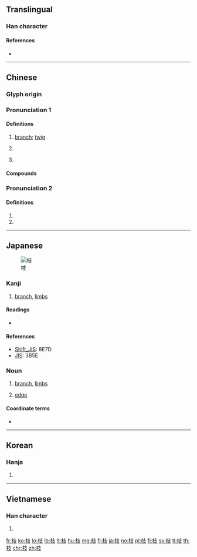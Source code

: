 {{character info/new}}
{{also|支}}
==Translingual==

===Han character===
{{Han char|rn=75|rad=木|as=04|sn=8|four=44947|canj=DJE|ids=⿰木支}}

====References====
* {{Han ref|kx=0516.120|dkj=14557|dj=0904.060|hdz=21165.070|uh=679D|ud=26525|bh=AA4B|bd=43595}}

----

==Chinese==
{{zh-forms}}

===Glyph origin===
{{Han etym}}

===Pronunciation 1===
{{zh-pron
|m=zhī
|c=zi1
|h=pfs=kî
|mn=ki/chi
|mn_note=ki - vernacular; chi - literary
|mc=y
|oc=y
|ma=
|cat=n,cls,pn
}}

====Definitions====
{{zh-hanzi}}

# [[branch]]; [[twig]]
#: {{zh-x|柳 枝 低垂 在 水面 上。|The '''branches''' of the willows drooped over the water.}}
#: {{zh-x|他 把 不 結果 的 枝 都 修剪 掉。|He pruned every '''branch''' that did not bear fruit.}}
# {{zh-classifier|long cylindrical objects (stick, pen, rod, flower with stem, etc)}}
#: {{zh-x|一 枝 鉛筆|a pencil}}
#: {{zh-x|一 枝 槍|a gun}}
# {{surname|lang=zh}}

====Compounds====
{{zh-der|荔枝|樹枝|佔高枝兒|不蔓不枝|孫枝|一枝春|傲霜枝|一枝花|修枝|一枝棲|反掌折枝|側枝|彊幹弱枝|別生枝節|巴高枝兒|強本弱枝|宗枝|一枝獨秀|同氣連枝|壓枝|南枝北枝|剪枝|強幹弱枝|枝官|攀枝運動|枝解|枝詞蔓語|添枝加葉|枝頭|故生枝節|橄欖枝|本枝|本枝百世|接枝|枝條|枝繁葉茂|枝幹|枝辭|枯枝再春|打金枝|枝椏|玉枝卜壽|柔枝嫩葉|枝葉|整枝|櫱枝|根朽枝枯|玉葉金枝|桂林一枝|正枝正葉|枝枝節節|桂枝|有枝節|枝葉扶疏|瓊枝玉樹|橫生枝節|枝針|比目連枝|枝蔓|登枝捐本|瘋枝|有枝有葉|番荔枝|比翼連枝|旁生枝節|攀高枝|插枝|爬高枝兒|拖枝馬遠|枝棲|登高枝|槍枝|添枝接葉|璚枝|瓊枝玉葉|橫枝兒|枝節|百枝蓮|柳枝|柘枝|枝梧|枝梢|枝柯|枝杈|枝兒|枝接|有枝添葉|楊枝魚|折枝|連枝樹|粗枝大葉|鷦鷯一枝|花枝招展|節外生枝|細枝末節|連枝帶葉|繁華損枝|花枝|節上生枝|高枝兒|跳枝兒|連理枝分|荔枝奴|連枝分葉|葉枝|翦枝竭流|金枝玉葉|竹枝詞|胡枝子|連理枝|詞無枝葉|配子枝|連枝比翼|連枝|花枝兒|軟枝黃蟬|莓枝|花枝招颭}}

===Pronunciation 2===
{{zh-pron
|m=qí
|c=kei4
|ma=y
|cat=n,a
}}

====Definitions====
{{zh-hanzi}}

# {{zh-alt-form|跂|extra toe}}
# {{zh-alt-form|歧|divergent}}

----

==Japanese==
[[File:Acacia constricta branch.jpg|thumb|枝]]

===Kanji===
{{ja-kanji|grade=5|rs=木04}}

# [[branch]], [[limbs]]

====Readings====
* {{ja-readings|kanon=[[し]] (shi), [[き]] (ki)|goon=[[し]] (shi), [[ぎ]] (gi)|kun=[[えだ]] (eda)|nadzuke=[[え]] (e), [[えだ]] (eda), [[き]] (ki), [[しげ]] (shige), [[しな]] (shina)}}

====References====
* [[Wikipedia:Shift_JIS|Shift_JIS]]: 8E7D
* [[Wikipedia:JIS encoding|JIS]]: 3B5E

===Noun===
{{ja-noun|えだ}}

# [[branch]], [[limbs]]
# {{lb|ja|graph theory|sort=えだ}} [[edge]]

====Coordinate terms====
* {{ja-r|葉|gloss=leaf|は}}

----

==Korean==

===Hanja===
{{ko-hanja|hangeul=[[지]]|eumhun=|rv=ji|mr=chi|y=ci}}

# {{defn|lang=ko|sort=木04}}

----

==Vietnamese==

===Han character===
{{vi-hantu|[[chi]], [[che]]|rs=木04}}

# {{defn|lang=vi|sort=木04}}

[[fr:枝]]
[[ko:枝]]
[[lo:枝]]
[[lb:枝]]
[[lt:枝]]
[[hu:枝]]
[[mg:枝]]
[[fj:枝]]
[[ja:枝]]
[[no:枝]]
[[pl:枝]]
[[fi:枝]]
[[sv:枝]]
[[tl:枝]]
[[th:枝]]
[[chr:枝]]
[[zh:枝]]